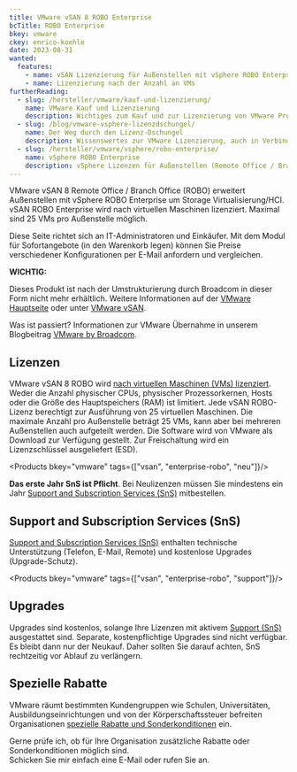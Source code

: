 ```yaml
---
title: VMware vSAN 8 ROBO Enterprise
bcTitle: ROBO Enterprise
bkey: vmware
ckey: enrico-koehle
date: 2023-08-31
wanted:
  features:
    - name: vSAN Lizenzierung für Außenstellen mit vSphere ROBO Enterprise
    - name: Lizenzierung nach der Anzahl an VMs
furtherReading:
  - slug: /hersteller/vmware/kauf-und-lizenzierung/
    name: VMware Kauf und Lizenzierung
    description: Wichtiges zum Kauf und zur Lizenzierung von VMware Produkten in der Form eines Nachschlagewerks.
  - slug: /blog/vmware-vsphere-lizenzdschungel/
    name: Der Weg durch den Lizenz-Dschungel
    description: Wissenswertes zur VMware Lizenzierung, auch in Verbindung mit Microsoft Windows Servern.
  - slug: /hersteller/vmware/vsphere/robo-enterprise/
    name: vSphere ROBO Enterprise
    description: vSphere Lizenzen für Außenstellen (Remote Office / Branch Office).
---
```




<Intro>

VMware vSAN 8 Remote Office / Branch Office (ROBO) erweitert Außenstellen mit vSphere ROBO Enterprise um Storage Virtualisierung/HCI. vSAN ROBO Enterprise wird nach virtuellen Maschinen lizenziert. Maximal sind 25 VMs pro Außenstelle möglich.

Diese Seite richtet sich an IT-Administratoren und Einkäufer. Mit dem Modul für Sofortangebote (in den Warenkorb legen) können Sie Preise verschiedener Konfigurationen per E-Mail anfordern und vergleichen.

</Intro>

<TOC />


<Info type="strong">

**WICHTIG:** <br />

Dieses Produkt ist nach der Umstrukturierung durch Broadcom in dieser Form nicht mehr erhältlich. Weitere Informationen auf der [VMware Hauptseite](/hersteller/vmware/) oder unter [VMware vSAN](/hersteller/vmware/vsan/).

Was ist passiert? Informationen zur VMware Übernahme in unserem Blogbeitrag [VMware by Broadcom](/blog/vmware-by-broadcom/).


</Info>


## Lizenzen

VMware vSAN 8 ROBO wird [nach virtuellen Maschinen (VMs) lizenziert](/hersteller/vmware/kauf-und-lizenzierung/#lizenzierung-nach-virtuellen-maschinen). Weder die Anzahl physischer CPUs, physischer Prozessorkernen, Hosts oder die Größe des Hauptspeichers (RAM) ist limitiert. Jede vSAN ROBO-Lizenz berechtigt zur Ausführung von 25 virtuellen Maschinen. Die maximale Anzahl pro Außenstelle beträgt 25 VMs, kann aber bei mehreren Außenstellen auch aufgeteilt werden. Die Software wird von VMware als Download zur Verfügung gestellt. Zur Freischaltung wird ein Lizenzschlüssel ausgeliefert (ESD).

<Products bkey="vmware" tags={["vsan", "enterprise-robo", "neu"]}/>


<Info>

**Das erste Jahr SnS ist Pflicht**. Bei Neulizenzen müssen Sie mindestens ein Jahr [Support and Subscription Services (SnS)](/hersteller/vmware/kauf-und-lizenzierung/#support-and-subscription-services-sns) mitbestellen.

</Info>



## Support and Subscription Services (SnS)

[Support and Subscription Services (SnS)](/hersteller/vmware/kauf-und-lizenzierung/#support-and-subscription-services-sns) enthalten technische Unterstützung (Telefon, E-Mail, Remote) und kostenlose Upgrades (Upgrade-Schutz).


<Products bkey="vmware" tags={["vsan", "enterprise-robo", "support"]}/>


## Upgrades

Upgrades sind kostenlos, solange Ihre Lizenzen mit aktivem [Support (SnS)](/hersteller/vmware/kauf-und-lizenzierung/#support-and-subscription-services-sns) ausgestattet sind. Separate, kostenpflichtige Upgrades sind nicht verfügbar. Es bleibt dann nur der Neukauf. Daher sollten Sie darauf achten, SnS rechtzeitig vor Ablauf zu verlängern.


## Spezielle Rabatte

VMware räumt bestimmten Kundengruppen wie Schulen, Universitäten, Ausbildungseinrichtungen und von der Körperschaftssteuer befreiten Organisationen [spezielle Rabatte und Sonderkonditionen](/hersteller/vmware/kauf-und-lizenzierung/#sonderkonditionen) ein.


<GetInTouch theme="light">

Gerne prüfe ich, ob für Ihre Organisation zusätzliche Rabatte oder Sonderkonditionen möglich sind.<br />
Schicken Sie mir einfach eine E-Mail oder rufen Sie an.

</GetInTouch>
